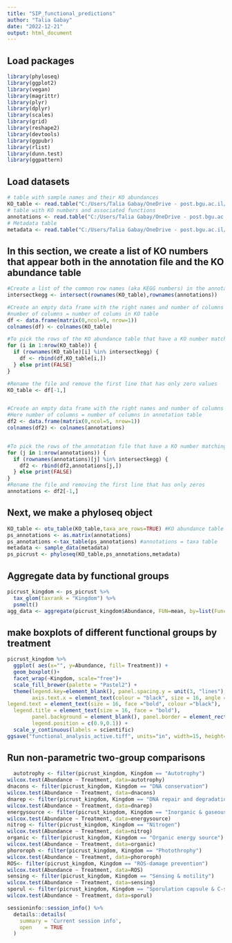 ---
title: "SIP_functional_predictions"
author: "Talia Gabay"
date: "2022-12-21"
output: html_document
---

## Load packages
```{r libraries}
library(phyloseq)
library(ggplot2)
library(vegan)
library(magrittr)
library(plyr)
library(dplyr)
library(scales)
library(grid)
library(reshape2)
library(devtools)
library(ggpubr)
library(rlist)
library(dunn.test)
library(ggpattern)
```

## Load datasets
```{r load tables}
# table with sample names and their KO abundances
KO_table <- read.table("C:/Users/Talia Gabay/OneDrive - post.bgu.ac.il/PhD/SIP experiment/Picrust/New_analyses/pred_metagenome_unstrat.tsv", header=TRUE, row.names = 1, check.names=F)
# table with KO numbers and associated functions
annotations <- read.table("C:/Users/Talia Gabay/OneDrive - post.bgu.ac.il/PhD/SIP experiment/Picrust/New_analyses/Annotations_Talia.txt", header=TRUE, row.names = 1, check.names=F, sep="\t")
# Metadata table
metadata <- read.table("C:/Users/Talia Gabay/OneDrive - post.bgu.ac.il/PhD/SIP experiment/Picrust/New_analyses/Metadata_active_consolidated.txt", header=TRUE, row.names = 1, sep="\t") 
```

## In this section, we create a list of KO numbers that appear both in the annotation file and the KO abundance table
```{r find intersecting ko numbers in annotation and ko tables}
#Create a list of the common row names (aka KEGG numbers) in the annotation file and the abundance table
intersectkegg <- intersect(rownames(KO_table),rownames(annotations))

#Create an empty data frame with the right names and number of columns
#number of columns = number of colums in KO table
df <- data.frame(matrix(0,ncol=9, nrow=1))
colnames(df) <- colnames(KO_table)

#To pick the rows of the KO abundance table that have a KO number matching the intersection list
for (i in 1:nrow(KO_table)) {
  if (rownames(KO_table)[i] %in% intersectkegg) {
    df <- rbind(df,KO_table[i,])
  } else print(FALSE)
}

#Rename the file and remove the first line that has only zero values
KO_table <- df[-1,]


#Create an empty data frame with the right names and number of columns
#Here number of columns = number of columns in annotation table
df2 <- data.frame(matrix(0,ncol=5, nrow=1))
colnames(df2) <- colnames(annotations)


#To pick the rows of the annotation file that have a KO number matching the intersection list 
for (j in 1:nrow(annotations)) {
  if (rownames(annotations)[j] %in% intersectkegg) {
    df2 <- rbind(df2,annotations[j,])
  } else print(FALSE)
}
#Rename the file and removing the first line that has only zeros
annotations <- df2[-1,]
```

## Next, we make a phyloseq object 
```{r make phyloseq object}
KO_table <- otu_table(KO_table,taxa_are_rows=TRUE) #KO abundance table = otu table
ps_annotations <- as.matrix(annotations)
ps_annotations <-tax_table(ps_annotations) #annotations = taxa table
metadata <- sample_data(metadata) 
ps_picrust <- phyloseq(KO_table,ps_annotations,metadata)
```

## Aggregate data by functional groups
```{r aggregate data}
picrust_kingdom <- ps_picrust %>%
  tax_glom(taxrank = "Kingdom") %>%                
  psmelt() 
agg_data <- aggregate(picrust_kingdom$Abundance, FUN=mean, by=list(Function_Group=picrust_kingdom$Kingdom, Treatment= picrust_kingdom$Treatment))
```

## make boxplots of different functional groups by treatment
```{r function boxplots, fig.width=15, fig.height=10}
picrust_kingdom %>%
  ggplot( aes(x="", y=Abundance, fill= Treatment)) +
  geom_boxplot()+
  facet_wrap(~Kingdom, scale="free")+
  scale_fill_brewer(palette = "Pastel2") +
  theme(legend.key=element_blank(), panel.spacing.y = unit(3, "lines"), panel.spacing.x = unit(3, "lines"), 
        axis.text.x = element_text(colour = "black", size = 16, angle = 90, vjust = 0.8, hjust = 0.9), axis.text.y = element_text(colour = "black", size = 16, vjust = 0.8, hjust = 0.9), 
legend.text = element_text(size = 16, face ="bold", colour ="black"), 
  legend.title = element_text(size = 16, face = "bold"), 
        panel.background = element_blank(), panel.border = element_rect(colour = "black", fill = NA, size = 1.5), 
        legend.position = c(0.9,0.1)) +
  scale_y_continuous(labels = scientific) 
ggsave("functional_analysis_active.tiff", units="in", width=15, height=10, dpi=600, compression = 'lzw')
```
  
## Run non-parametric two-group comparisons
```{r mann-whitney tests}
  autotrophy <- filter(picrust_kingdom, Kingdom == "Autotrophy")
wilcox.test(Abundance ~ Treatment, data=autotrophy)
dnacons <- filter(picrust_kingdom, Kingdom == "DNA conservation")
wilcox.test(Abundance ~ Treatment, data=dnacons)
dnarep <- filter(picrust_kingdom, Kingdom == "DNA repair and degradation")
wilcox.test(Abundance ~ Treatment, data=dnarep)
energysource <- filter(picrust_kingdom, Kingdom == "Inorganic & gaseous energy sources")
wilcox.test(Abundance ~ Treatment, data=energysource)
nitrog <- filter(picrust_kingdom, Kingdom == "Nitrogen")
wilcox.test(Abundance ~ Treatment, data=nitrog)
organic <- filter(picrust_kingdom, Kingdom == "Organic energy source")
wilcox.test(Abundance ~ Treatment, data=organic)
phororoph <- filter(picrust_kingdom, Kingdom == "Photothrophy")
wilcox.test(Abundance ~ Treatment, data=phororoph)
ROS<- filter(picrust_kingdom, Kingdom == "ROS-damage prevention")
wilcox.test(Abundance ~ Treatment, data=ROS)
sensing <- filter(picrust_kingdom, Kingdom == "Sensing & motility")
wilcox.test(Abundance ~ Treatment, data=sensing)
sporul <- filter(picrust_kingdom, Kingdom == "Sporulation capsule & C-storage")
wilcox.test(Abundance ~ Treatment, data=sporul)
```

```{r colophon, eval=T}
sessioninfo::session_info() %>%
  details::details(
    summary = 'Current session info',
    open    = TRUE
  )
```
